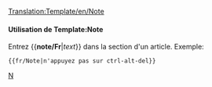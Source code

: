 <noinclude>[[Translation:Template/en/Note]]</noinclude>{{fr/Fenêtre de message| type  = annonce
| texte  = <strong>Note</strong>
<div style="font-size: 90%">
{{{1|La personne qui a ajouté ce modèle n'a pas fourni de note spécifique; il devrait donc être supprimé ou complété.}}}</div>
}}<noinclude>

====Utilisation de Template:Note====
Entrez <nowiki>{{</nowiki>'''note/Fr'''|''text''<nowiki>}}</nowiki> dans la section d'un article. Exemple:
<pre>{{fr/Note|n'appuyez pas sur ctrl-alt-del}}</pre>

[[Category:fr/Manual/Base Set/Infobox|N]]</noinclude>